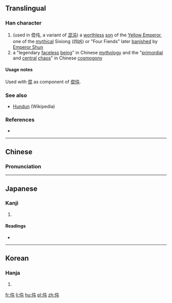 {{also|沌}}
==Translingual==

===Han character===
{{Han char|rn=9|rad=人|as=04|sn=6|four=25217|canj=OPU, XOPU|ids=⿰亻屯}}

# (used in 倱伅, a variant of [[混沌]]) a [[worthless]] [[son]] of the [[w:Yellow Emperor|Yellow Emperor]], one of the [[mythical]] Sixiong (四凶) or "Four Fiends" later [[banish]]ed by [[w:Shun (Chinese leader)|Emperor Shun]]
# a "legendary [[faceless]] [[being]]" in Chinese [[mythology]] and the "[[primordial]] and [[central]] [[chaos]]" in Chinese [[cosmogony]]

====Usage notes====
Used with [[倱]] as component of [[倱伅]].

===See also===
* [[w:Hundun|Hundun]] (Wikipedia)

===References===
* {{Han ref|kx=0095.100|dkj=00427|dj=0201.100|hdz=10120.070|uh=4F05|ud=20229|bh=C9B6|bd=51638}}

----

==Chinese==
{{zh-forms}}

===Pronunciation===
{{zh-pron
|m=dùn
|c=deon6
|mc=
|oc=
|ma=
|cat=n,pn
}}

----

==Japanese==

===Kanji===
{{ja-kanji|grade=|rs=人04}}

# {{defn|lang=ja|sort=人04}}

====Readings====
* {{ja-readings|on=[[とん]] (ton), [[どん]] (don)|kun=}}

----

==Korean==

===Hanja===
{{ko-hanja|hangeul=돈|rv=don|mr=ton}}

# {{defn|lang=ko|sort=人04}}

[[fr:伅]]
[[li:伅]]
[[hu:伅]]
[[pl:伅]]
[[zh:伅]]